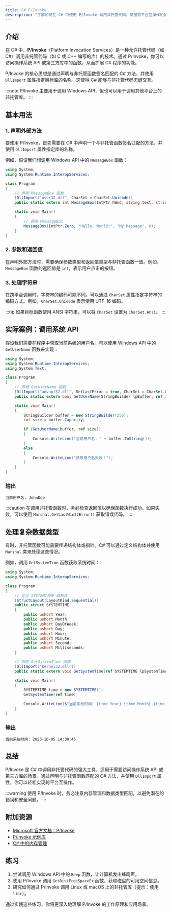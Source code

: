 ```yaml
---
title: C# P/Invoke
description: "了解如何在 C# 中使用 P/Invoke 调用非托管代码，掌握跨平台互操作的基础知识。"
---
```


## 介绍

在 C# 中，**P/Invoke**（Platform Invocation Services）是一种允许托管代码（如 C#）调用非托管代码（如 C 或 C++ 编写的库）的技术。通过 P/Invoke，你可以访问操作系统 API 或第三方库中的函数，从而扩展 C# 程序的功能。

P/Invoke 的核心思想是通过声明与非托管函数签名匹配的 C# 方法，并使用 `DllImport` 属性指定目标库的名称。这使得 C# 能够与非托管代码无缝交互。

:::note
P/Invoke 主要用于调用 Windows API，但也可以用于调用其他平台上的非托管库。
:::

## 基本用法

### 1. 声明外部方法

要使用 P/Invoke，首先需要在 C# 中声明一个与非托管函数签名匹配的方法，并使用 `DllImport` 属性指定库的名称。

例如，假设我们想调用 Windows API 中的 `MessageBox` 函数：

```csharp
using System;
using System.Runtime.InteropServices;

class Program
{
    // 声明 MessageBox 函数
    [DllImport("user32.dll", CharSet = CharSet.Unicode)]
    public static extern int MessageBox(IntPtr hWnd, string text, string caption, uint type);

    static void Main()
    {
        // 调用 MessageBox
        MessageBox(IntPtr.Zero, "Hello, World!", "My Message", 0);
    }
}
```

### 2. 参数和返回值

在声明外部方法时，需要确保参数类型和返回值类型与非托管函数一致。例如，`MessageBox` 函数的返回值是 `int`，表示用户点击的按钮。

### 3. 处理字符串

在跨平台调用时，字符串的编码可能不同。可以通过 `CharSet` 属性指定字符串的编码方式。例如，`CharSet.Unicode` 表示使用 UTF-16 编码。

:::tip
如果目标函数使用 ANSI 字符串，可以将 `CharSet` 设置为 `CharSet.Ansi`。
:::

## 实际案例：调用系统 API

假设我们需要在程序中获取当前系统的用户名。可以使用 Windows API 中的 `GetUserName` 函数来实现：

```csharp
using System;
using System.Runtime.InteropServices;
using System.Text;

class Program
{
    // 声明 GetUserName 函数
    [DllImport("advapi32.dll", SetLastError = true, CharSet = CharSet.Unicode)]
    public static extern bool GetUserName(StringBuilder lpBuffer, ref int nSize);

    static void Main()
    {
        StringBuilder buffer = new StringBuilder(256);
        int size = buffer.Capacity;

        if (GetUserName(buffer, ref size))
        {
            Console.WriteLine("当前用户名: " + buffer.ToString());
        }
        else
        {
            Console.WriteLine("获取用户名失败！");
        }
    }
}
```

### 输出

```
当前用户名: JohnDoe
```

:::caution
在调用非托管函数时，务必检查返回值以确保函数执行成功。如果失败，可以使用 `Marshal.GetLastWin32Error()` 获取错误代码。
:::

## 处理复杂数据类型

有时，非托管函数可能需要传递结构体或指针。C# 可以通过定义结构体并使用 `Marshal` 类来处理这些情况。

例如，调用 `GetSystemTime` 函数获取系统时间：

```csharp
using System;
using System.Runtime.InteropServices;

class Program
{
    // 定义 SYSTEMTIME 结构体
    [StructLayout(LayoutKind.Sequential)]
    public struct SYSTEMTIME
    {
        public ushort Year;
        public ushort Month;
        public ushort DayOfWeek;
        public ushort Day;
        public ushort Hour;
        public ushort Minute;
        public ushort Second;
        public ushort Milliseconds;
    }

    // 声明 GetSystemTime 函数
    [DllImport("kernel32.dll")]
    public static extern void GetSystemTime(ref SYSTEMTIME lpSystemTime);

    static void Main()
    {
        SYSTEMTIME time = new SYSTEMTIME();
        GetSystemTime(ref time);

        Console.WriteLine($"当前系统时间: {time.Year}-{time.Month}-{time.Day} {time.Hour}:{time.Minute}:{time.Second}");
    }
}
```

### 输出

```
当前系统时间: 2023-10-05 14:30:45
```

## 总结

P/Invoke 是 C# 中调用非托管代码的强大工具，适用于需要访问操作系统 API 或第三方库的场景。通过声明与非托管函数匹配的 C# 方法，并使用 `DllImport` 属性，你可以轻松实现跨平台互操作。

:::warning
使用 P/Invoke 时，务必注意内存管理和数据类型匹配，以避免潜在的错误和安全问题。
:::

## 附加资源

- [Microsoft 官方文档：P/Invoke](https://learn.microsoft.com/en-us/dotnet/standard/native-interop/pinvoke)
- [P/Invoke 示例库](http://www.pinvoke.net/)
- [C# 中的内存管理](https://learn.microsoft.com/en-us/dotnet/standard/garbage-collection/)

## 练习

1. 尝试调用 Windows API 中的 `Beep` 函数，让计算机发出蜂鸣声。
2. 使用 P/Invoke 调用 `GetDiskFreeSpaceEx` 函数，获取磁盘的可用空间信息。
3. 研究如何通过 P/Invoke 调用 Linux 或 macOS 上的非托管库（提示：使用 `libc`）。

通过实践这些练习，你将更深入地理解 P/Invoke 的工作原理和应用场景。